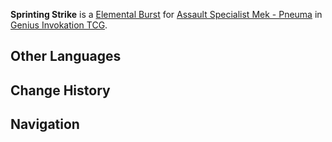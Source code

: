 {{Genius Invokation TCG Skill Infobox
|image      = Sprinting Strike Character Card Skill.png
|type       = Elemental Burst
|character  = Assault Specialist Mek - Pneuma
|element    = Pyro
|matching   = 3
|energy     = 2
|effect     = Deals 5 {{color|Pyro DMG}}.
|order      = 4
}}
'''Sprinting Strike''' is a [[Character Card Elemental Burst|Elemental Burst]] for [[Assault Specialist Mek - Pneuma (Character Card)|Assault Specialist Mek - Pneuma]] in [[Genius Invokation TCG]].

==Other Languages==
{{Other Languages
|en      = Sprinting Strike
|zhs     = 冲刺打击
|zhs_rm  = 
|zht     = 衝刺打擊
|zht_rm  = 
|zh_tl   = 
|ja      = ダッシュ攻撃
|ja_rm   = Dasshu Kougeki
|ja_tl   = Dash Attack
|ko      = 돌진 타격
|ko_rm   = 
|ko_tl   = 
|es      = Asalto arrollador
|es_tl   = Overwhelming Assault
|fr      = Frappe de sprint
|fr_tl   = Sprint Strike
|ru      = Спринт-удар
|ru_tl   = 
|th      = Sprinting Strike
|vi      = Xung Kích Tấn Công
|vi_tl   = 
|de      = Sprintschlag
|de_tl   = Sprint Strike
|id      = Sprinting Strike
|pt      = Ataque de Investida
|pt_tl   = 
|tr      = Depar Saldırısı
|tr_tl   = 
|it      = Assalto caricato
|it_tl   = 
}}

==Change History==
{{Change History|4.3}}

==Navigation==
{{Genius Invokation TCG Skill Navbox|Assault Specialist Mek - Pneuma}}